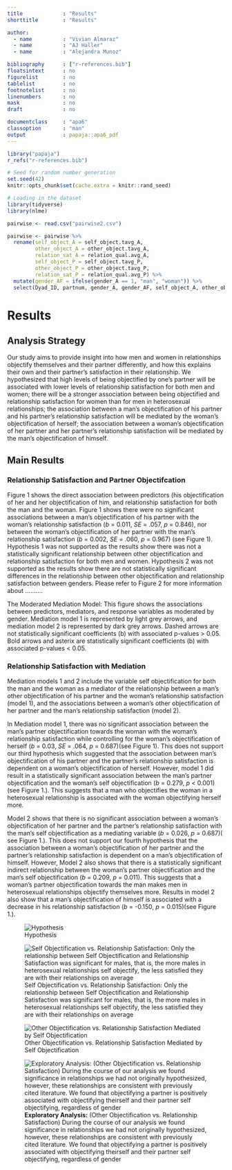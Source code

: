 ---
title             : "Results"
shorttitle        : "Results"

author: 
  - name          : "Vivian Almaraz"
  - name          : "AJ Haller"
  - name          : "Alejandra Munoz"

bibliography      : ["r-references.bib"]
floatsintext      : no
figurelist        : no
tablelist         : no
footnotelist      : no
linenumbers       : no
mask              : no
draft             : no

documentclass     : "apa6"
classoption       : "man"
output            : papaja::apa6_pdf
---

```{r setup, include = FALSE}
library("papaja")
r_refs("r-references.bib")
```

```{r analysis-preferences}
# Seed for random number generation
set.seed(42)
knitr::opts_chunk$set(cache.extra = knitr::rand_seed)
```

```{r, include= FALSE}
# Loading in the dataset
library(tidyverse)
library(nlme)

pairwise <- read.csv("pairwise2.csv")
```

```{r, include = FALSE}
pairwise <- pairwise %>%
  rename(self_object_A = self_object.tavg_A, 
         other_object_A = other_object.tavg_A,
         relation_sat_A = relation_qual.avg_A,
         self_object_P = self_object.tavg_P,
         other_object_P = other_object.tavg_P,
         relation_sat_P = relation_qual.avg_P) %>%
  mutate(gender_AF = ifelse(gender_A == 1, "man", "woman")) %>%
  select(Dyad_ID, partnum, gender_A, gender_AF, self_object_A, other_object_A, relation_sat_A, self_object_P, other_object_P, relation_sat_P)
```

# Results

## Analysis Strategy

Our study aims to provide insight into how men and women in relationships objectify themselves and their partner differently, and how this explains their own and their partner's satisfaction in their relationship. We hypothesized that high levels of being objectified by one's partner will be associated with lower levels of relationship satisfaction for both men and women; there will be a stronger association between being objectified and relationship satisfaction for women than for men in heterosexual relationships; the association between a man's objectification of his partner and his partner's relationship satisfaction will be mediated by the woman's objectification of herself; the association between a woman's objectification of her partner and her partner's relationship satisfaction will be mediated by the man's objectification of himself.

## Main Results

### Relationship Satisfaction and Partner Objectifcation

Figure 1 shows the direct association between predictors (his objectification of her and her objectification of him, and relationship satisfaction for both the man and the woman. Figure 1 shows there were no significant associations between a man's objectification of his partner with the woman's relationship satisfaction (<em>b</em> = 0.011, <em>SE</em> = .057, <em>p</em> = 0.846), nor between the woman's objectification of her partner with the man's relationship satisfaction (<em>b</em> = 0.002, <em>SE</em> = .060, <em>p</em> = 0.967) (see Figure 1). Hypothesis 1 was not supported as the results show there was not a statistically significant relationship between other objectification and relationship satisfaction for both men and women. Hypothesis 2 was not supported as the results show there are not statistically significant differences in the relationship between other objectification and relationship satisfaction between genders. Please refer to Figure 2 for more information about ..........

The Moderated Mediation Model: This figure shows the associations between predictors, mediators, and response variables as moderated by gender. Mediation model 1 is represented by light grey arrows, and mediation model 2 is represented by dark grey arrows. Dashed arrows are not statistically significant coefficients (b) with associated p-values \> 0.05. Bold arrows and asterix are statistically significant coefficients (b) with associated p-values \< 0.05.

### Relationship Satisfaction with Mediation

Mediation models 1 and 2 include the variable self objectification for both the man and the woman as a mediator of the relationship between a man's other objectification of his partner and the woman's relationship satisfaction (model 1), and the associations between a woman's other objectification of her partner and the man's relationship satisfaction (model 2).

In Mediation model 1, there was no significant association between the man's partner objectification towards the woman with the woman's relationship satisfaction while controlling for the woman's objectification of herself (<em>b</em> = 0.03, <em>SE</em> = .064, <em>p</em> = 0.687)(see Figure 1). This does not support our third hypothesis which suggested that the association between man's objectification of his partner and the partner's relationship satisfaction is dependent on a woman's objectification of herself. However, model 1 did result in a statistically significant association between the man's partner objectification and the woman's self objectification (<em>b</em> = 0.279, <em>p</em> < 0.001)(see Figure 1.). This suggests that a man who objectifies the woman in a heterosexual relationship is associated with the woman objectifying herself more.

Model 2 shows that there is no significant association between a woman's objectification of her partner and the partner's relationship satisfaction with the man's self objectification as a mediating variable (<em>b</em> = 0.026, <em>p</em> = 0.687)( see Figure 1.). This does not support our fourth hypothesis that the association between a woman's objectification of her partner and the partner's relationship satisfaction is dependent on a man's objectification of himself. However, Model 2 also shows that there is a statistically significant indirect relationship between the woman's partner objectification and the man's self objectification (<em>b</em> = 0.209, <em>p</em> = 0.011). This suggests that a woman's partner objectification towards the man makes men in heterosexual relationships objectify themselves more. Results in model 2 also show that a man's objectification of himself is associated with a decrease in his relationship satisfaction (<em>b</em> = -0.150, <em>p</em> = 0.015)(see Figure 1.).

![Hypothesis](Images/hypothesis_model_results.png)

![Self Objectification vs. Relationship Satisfaction: Only the relationship between Self Objectification and Relationship Satisfaction was significant for males, that is, the more males in heterosexual relationships self objectify, the less satisfied they are with their relationships on average](Images/SO_RS_updated.png)

![Other Objectification vs. Relationship Satisfaction Mediated by Self Objectification](Images/ResultsTableEdited.png)

![**Exploratory Analysis:** (Other Objectification vs. Relationship Satisfaction) During the course of our analysis we found significance in relationships we had not originally hypothesized, however, these relationships are consistent with previously cited literature. We found that objectifying a partner is positively associated with objectifying theirself and their partner self objectifying, regardless of gender](Images/OO_vs_RSA.png)
